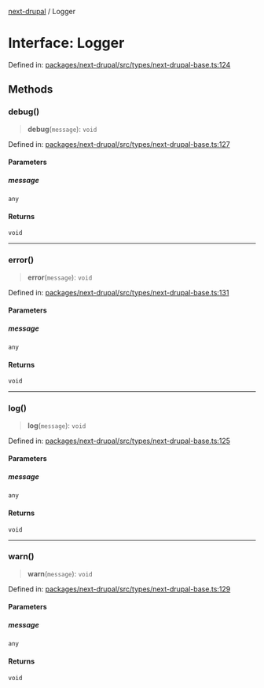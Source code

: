 [next-drupal](../globals.mdx) / Logger

# Interface: Logger

Defined in: [packages/next-drupal/src/types/next-drupal-base.ts:124](https://github.com/chapter-three/next-drupal/blob/f82409096888c944dd3eff45bf555062558ddd42/packages/next-drupal/src/types/next-drupal-base.ts#L124)

## Methods

### debug()

> **debug**(`message`): `void`

Defined in: [packages/next-drupal/src/types/next-drupal-base.ts:127](https://github.com/chapter-three/next-drupal/blob/f82409096888c944dd3eff45bf555062558ddd42/packages/next-drupal/src/types/next-drupal-base.ts#L127)

#### Parameters

##### message

`any`

#### Returns

`void`

---

### error()

> **error**(`message`): `void`

Defined in: [packages/next-drupal/src/types/next-drupal-base.ts:131](https://github.com/chapter-three/next-drupal/blob/f82409096888c944dd3eff45bf555062558ddd42/packages/next-drupal/src/types/next-drupal-base.ts#L131)

#### Parameters

##### message

`any`

#### Returns

`void`

---

### log()

> **log**(`message`): `void`

Defined in: [packages/next-drupal/src/types/next-drupal-base.ts:125](https://github.com/chapter-three/next-drupal/blob/f82409096888c944dd3eff45bf555062558ddd42/packages/next-drupal/src/types/next-drupal-base.ts#L125)

#### Parameters

##### message

`any`

#### Returns

`void`

---

### warn()

> **warn**(`message`): `void`

Defined in: [packages/next-drupal/src/types/next-drupal-base.ts:129](https://github.com/chapter-three/next-drupal/blob/f82409096888c944dd3eff45bf555062558ddd42/packages/next-drupal/src/types/next-drupal-base.ts#L129)

#### Parameters

##### message

`any`

#### Returns

`void`
